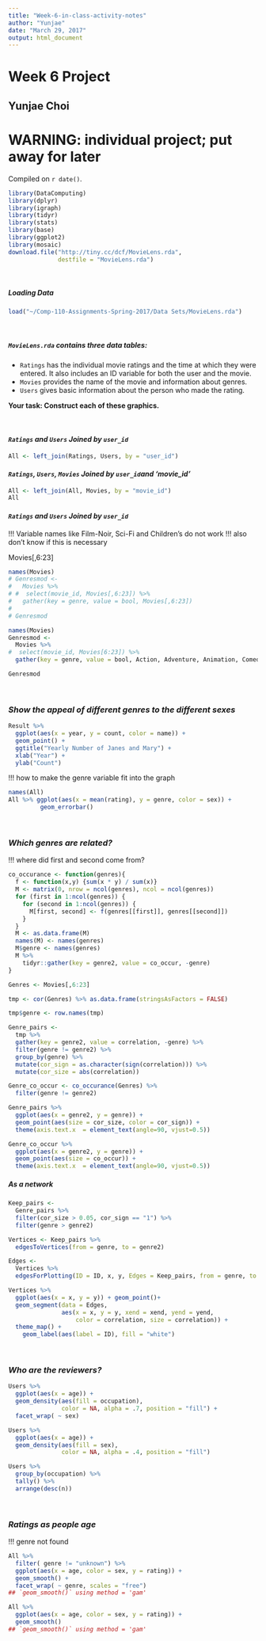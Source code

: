 ---
title: "Week-6-in-class-activity-notes"
author: "Yunjae"
date: "March 29, 2017"
output: html_document
---
# **Week 6 Project**

## Yunjae Choi

# WARNING: individual project; put away for later

<!-- leave this material as is -->
Compiled on `r date()`.

```{r include = FALSE}
library(DataComputing)
library(dplyr)
library(igraph)
library(tidyr)
library(stats)
library(base)
library(ggplot2)
library(mosaic)
download.file("http://tiny.cc/dcf/MovieLens.rda", 
              destfile = "MovieLens.rda")
```
<!-- put your content after this line -->

&nbsp;

##### _Loading Data_
```{r}
load("~/Comp-110-Assignments-Spring-2017/Data Sets/MovieLens.rda")
```

&nbsp;

##### **_`MovieLens.rda` contains three data tables:_**

* `Ratings` has the individual movie ratings and the time at which they were entered. It also includes an ID variable for both the user and the movie. 
* `Movies` provides the name of the movie and information about genres. 
* `Users` gives basic information about the person who made the rating.

**Your task: Construct each of these graphics.**

&nbsp;

#### **_`Ratings` and `Users` Joined by `user_id`_**
```{r}
All <- left_join(Ratings, Users, by = "user_id")
```

#### **_`Ratings`, `Users`, `Movies` Joined by `user_id`and 'movie_id'_**
```{r}
All <- left_join(All, Movies, by = "movie_id")
All
```


#### **_`Ratings` and `Users` Joined by `user_id`_**

!!! Variable names like Film-Noir, Sci-Fi and Children's do not work
!!! also don't know if this is necessary

Movies[,6:23]

```{r}
names(Movies)
# Genresmod <- 
#   Movies %>%
# #  select(movie_id, Movies[,6:23]) %>%
#   gather(key = genre, value = bool, Movies[,6:23])
# 
# Genresmod
```


```{r}
names(Movies)
Genresmod <- 
  Movies %>%
#  select(movie_id, Movies[6:23]) %>%
  gather(key = genre, value = bool, Action, Adventure, Animation, Comedy, Crime,Documentary, Drama, Fantasy, Horror, Musical, Mystery, Romance, Thriller, War, Western)

Genresmod
```

&nbsp;

### _Show the appeal of different genres to the different sexes_

```{r}
Result %>% 
  ggplot(aes(x = year, y = count, color = name)) +
  geom_point() +
  ggtitle("Yearly Number of Janes and Mary") +
  xlab("Year") + 
  ylab("Count")
```

!!! how to make the genre variable fit into the graph
```{r}
names(All)
All %>% ggplot(aes(x = mean(rating), y = genre, color = sex)) +
         geom_errorbar() 
```

&nbsp;

### _Which genres are related?_

!!! where did first and second come from?
```{r}
co_occurance <- function(genres){
  f <- function(x,y) {sum(x * y) / sum(x)}
  M <- matrix(0, nrow = ncol(genres), ncol = ncol(genres))
  for (first in 1:ncol(genres)) {
    for (second in 1:ncol(genres)) {
      M[first, second] <- f(genres[[first]], genres[[second]])
    }
  }
  M <- as.data.frame(M)
  names(M) <- names(genres)
  M$genre <- names(genres)
  M %>%
    tidyr::gather(key = genre2, value = co_occur, -genre)
}
```

```{r}
Genres <- Movies[,6:23]
```

```{r}
tmp <- cor(Genres) %>% as.data.frame(stringsAsFactors = FALSE)
```

```{r}
tmp$genre <- row.names(tmp)
```

```{r}
Genre_pairs <-
  tmp %>% 
  gather(key = genre2, value = correlation, -genre) %>%
  filter(genre != genre2) %>%
  group_by(genre) %>%
  mutate(cor_sign = as.character(sign(correlation))) %>%
  mutate(cor_size = abs(correlation))
```

```{r}
Genre_co_occur <- co_occurance(Genres) %>%
  filter(genre != genre2)
```


```{r}
Genre_pairs %>%
  ggplot(aes(x = genre2, y = genre)) + 
  geom_point(aes(size = cor_size, color = cor_sign)) +
  theme(axis.text.x  = element_text(angle=90, vjust=0.5))
```


```{r}
Genre_co_occur %>%
  ggplot(aes(x = genre2, y = genre)) +
  geom_point(aes(size = co_occur)) +
  theme(axis.text.x  = element_text(angle=90, vjust=0.5))
```

##### As a network
```{r}
Keep_pairs <- 
  Genre_pairs %>%
  filter(cor_size > 0.05, cor_sign == "1") %>%
  filter(genre > genre2) 
```

```{r}
Vertices <- Keep_pairs %>% 
  edgesToVertices(from = genre, to = genre2) 
```

```{r}
Edges <- 
  Vertices %>%
  edgesForPlotting(ID = ID, x, y, Edges = Keep_pairs, from = genre, to = genre2)
```

```{r}
Vertices %>%
  ggplot(aes(x = x, y = y)) + geom_point()+
  geom_segment(data = Edges, 
               aes(x = x, y = y, xend = xend, yend = yend, 
                   color = correlation, size = correlation)) + 
  theme_map() + 
    geom_label(aes(label = ID), fill = "white") 
```

&nbsp;

### _Who are the reviewers?_
```{r}
Users %>%
  ggplot(aes(x = age)) + 
  geom_density(aes(fill = occupation), 
               color = NA, alpha = .7, position = "fill") + 
  facet_wrap( ~ sex)
```

```{r}
Users %>%
  ggplot(aes(x = age)) + 
  geom_density(aes(fill = sex), 
               color = NA, alpha = .4, position = "fill")
```

```{r}
Users %>%
  group_by(occupation) %>%
  tally() %>%
  arrange(desc(n))
```

&nbsp;

### _Ratings as people age_
!!! genre not found
```{r}
All %>%
  filter( genre != "unknown") %>%
  ggplot(aes(x = age, color = sex, y = rating)) + 
  geom_smooth() + 
  facet_wrap( ~ genre, scales = "free")
## `geom_smooth()` using method = 'gam'
```

```{r}
All %>% 
  ggplot(aes(x = age, color = sex, y = rating)) +
  geom_smooth()
## `geom_smooth()` using method = 'gam'
```